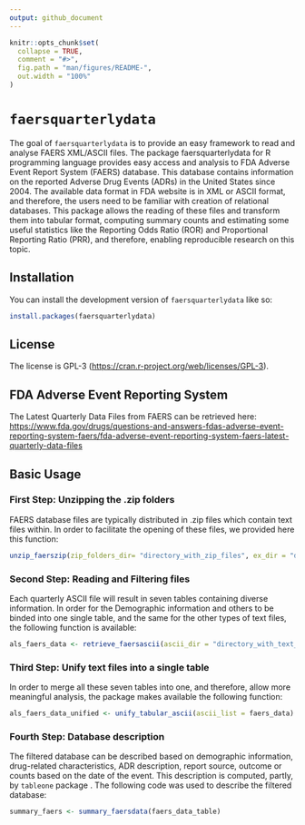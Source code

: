 ```yaml
---
output: github_document
---
```


<!-- README.md is generated from README.Rmd. Please edit that file -->

```r
knitr::opts_chunk$set(
  collapse = TRUE,
  comment = "#>",
  fig.path = "man/figures/README-",
  out.width = "100%"
)
```

# `faersquarterlydata`

The goal of `faersquarterlydata` is to provide an easy framework to read and analyse FAERS XML/ASCII files. The package faersquarterlydata for R programming language provides easy access and analysis to FDA Adverse Event Report System (FAERS) database. This database contains information on the reported Adverse Drug Events (ADRs) in the United States since 2004. The available data format in FDA website is in XML or ASCII format, and therefore, the users need to be familiar with creation of relational databases. This package allows the reading of these files and transform them into tabular format, computing summary counts and estimating some useful statistics like the Reporting Odds Ratio (ROR) and Proportional Reporting Ratio (PRR), and therefore, enabling reproducible research on this topic. 

## Installation

You can install the development version of `faersquarterlydata` like so:

```r

install.packages(faersquarterlydata)  

```

## License

The license is GPL-3 (<https://cran.r-project.org/web/licenses/GPL-3>).



## FDA Adverse Event Reporting System

The Latest Quarterly Data Files from FAERS can be retrieved here: <https://www.fda.gov/drugs/questions-and-answers-fdas-adverse-event-reporting-system-faers/fda-adverse-event-reporting-system-faers-latest-quarterly-data-files>

## Basic Usage

### First Step: Unzipping the .zip folders

FAERS database files are typically distributed in .zip files which
contain text files within. In order to facilitate the opening of these files, we provided here this function:

```r
unzip_faerszip(zip_folders_dir= "directory_with_zip_files", ex_dir = "directory_with_text_files")
```

### Second Step: Reading and Filtering files

Each quarterly ASCII file will result in seven tables containing diverse information. In order for the Demographic information and others to be binded into one single table, and the same for the other types of text files, the following function is available:

```r
als_faers_data <- retrieve_faersascii(ascii_dir = "directory_with_text_files/ascii", drug_indication_pattern =  "Amyothrophic lateral sclerosis|Motor neuron disease", primary_suspect = TRUE, duplicates_dir = "directory_with_text_files/deleted" )
```

### Third Step: Unify text files into a single table

In order to merge all these seven tables into one, and therefore, allow more meaningful analysis, the package makes available the following
function:

```r
als_faers_data_unified <- unify_tabular_ascii(ascii_list = faers_data)
```


### Fourth Step: Database description

The filtered database can be described based on demographic information, drug-related characteristics, ADR description, report source, outcome or counts based on the date of the event. This description is computed, partly, by `tableone` package . The following code was used to describe the filtered database:

```r
summary_faers <- summary_faersdata(faers_data_table)
```

